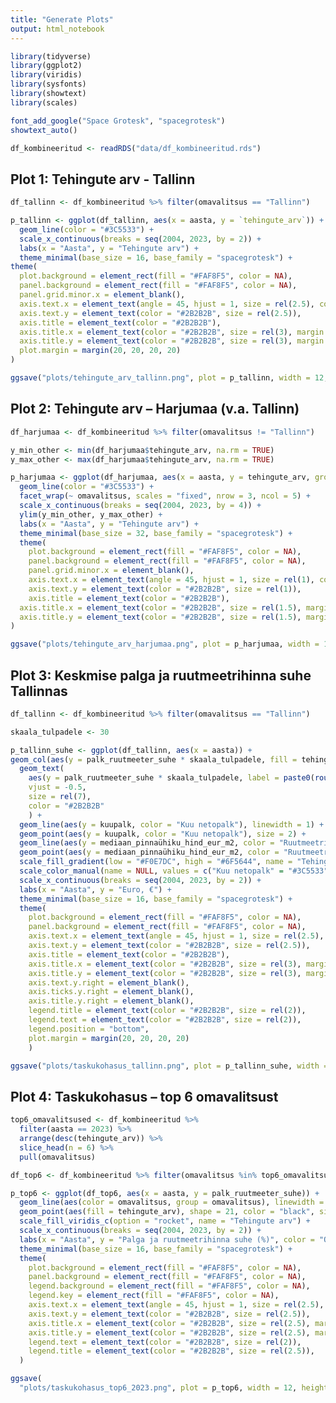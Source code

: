 ```yaml
---
title: "Generate Plots"
output: html_notebook
---
```

```r
library(tidyverse)
library(ggplot2)
library(viridis)
library(sysfonts)
library(showtext)
library(scales)

font_add_google("Space Grotesk", "spacegrotesk")
showtext_auto()

df_kombineeritud <- readRDS("data/df_kombineeritud.rds")
```


## Plot 1: Tehingute arv - Tallinn

```r
df_tallinn <- df_kombineeritud %>% filter(omavalitsus == "Tallinn")

p_tallinn <- ggplot(df_tallinn, aes(x = aasta, y = `tehingute_arv`)) +
  geom_line(color = "#3C5533") +
  scale_x_continuous(breaks = seq(2004, 2023, by = 2)) +
  labs(x = "Aasta", y = "Tehingute arv") +
  theme_minimal(base_size = 16, base_family = "spacegrotesk") +
theme(
  plot.background = element_rect(fill = "#FAF8F5", color = NA),
  panel.background = element_rect(fill = "#FAF8F5", color = NA),
  panel.grid.minor.x = element_blank(),
  axis.text.x = element_text(angle = 45, hjust = 1, size = rel(2.5), color = "#2B2B2B"),
  axis.text.y = element_text(color = "#2B2B2B", size = rel(2.5)),
  axis.title = element_text(color = "#2B2B2B"),
  axis.title.x = element_text(color = "#2B2B2B", size = rel(3), margin = margin(t = 10)),
  axis.title.y = element_text(color = "#2B2B2B", size = rel(3), margin = margin(r = 10)),
  plot.margin = margin(20, 20, 20, 20)
)

ggsave("plots/tehingute_arv_tallinn.png", plot = p_tallinn, width = 12, height = 6, dpi = 300, bg = "#FAF8F5")
```

## Plot 2: Tehingute arv – Harjumaa (v.a. Tallinn)

```r
df_harjumaa <- df_kombineeritud %>% filter(omavalitsus != "Tallinn")

y_min_other <- min(df_harjumaa$tehingute_arv, na.rm = TRUE)
y_max_other <- max(df_harjumaa$tehingute_arv, na.rm = TRUE)

p_harjumaa <- ggplot(df_harjumaa, aes(x = aasta, y = tehingute_arv, group = omavalitsus)) +
  geom_line(color = "#3C5533") +
  facet_wrap(~ omavalitsus, scales = "fixed", nrow = 3, ncol = 5) +
  scale_x_continuous(breaks = seq(2004, 2023, by = 4)) +
  ylim(y_min_other, y_max_other) +
  labs(x = "Aasta", y = "Tehingute arv") +
  theme_minimal(base_size = 32, base_family = "spacegrotesk") +
  theme(
    plot.background = element_rect(fill = "#FAF8F5", color = NA),
    panel.background = element_rect(fill = "#FAF8F5", color = NA),
    panel.grid.minor.x = element_blank(),
    axis.text.x = element_text(angle = 45, hjust = 1, size = rel(1), color = "#2B2B2B"),
    axis.text.y = element_text(color = "#2B2B2B", size = rel(1)),
    axis.title = element_text(color = "#2B2B2B"),
  axis.title.x = element_text(color = "#2B2B2B", size = rel(1.5), margin = margin(t = 10) ),
  axis.title.y = element_text(color = "#2B2B2B", size = rel(1.5), margin = margin(r = 10))
)

ggsave("plots/tehingute_arv_harjumaa.png", plot = p_harjumaa, width = 12, height = 6, dpi = 300, bg = "#FAF8F5")
```

## Plot 3: Keskmise palga ja ruutmeetrihinna suhe Tallinnas

```r
df_tallinn <- df_kombineeritud %>% filter(omavalitsus == "Tallinn")

skaala_tulpadele <- 30

p_tallinn_suhe <- ggplot(df_tallinn, aes(x = aasta)) +
geom_col(aes(y = palk_ruutmeeter_suhe * skaala_tulpadele, fill = tehingute_arv), width = 0.6) +
  geom_text(
    aes(y = palk_ruutmeeter_suhe * skaala_tulpadele, label = paste0(round(palk_ruutmeeter_suhe), "%")),
    vjust = -0.5,
    size = rel(7),
    color = "#2B2B2B"
    ) +
  geom_line(aes(y = kuupalk, color = "Kuu netopalk"), linewidth = 1) +
  geom_point(aes(y = kuupalk, color = "Kuu netopalk"), size = 2) +
  geom_line(aes(y = mediaan_pinnaühiku_hind_eur_m2, color = "Ruutmeetrihind"), linewidth = 1) +
  geom_point(aes(y = mediaan_pinnaühiku_hind_eur_m2, color = "Ruutmeetrihind"), size = 2) +
  scale_fill_gradient(low = "#F0E7DC", high = "#6F5644", name = "Tehingute arv", limits = c(4500, 13500), breaks = c(4500, 13500))+
  scale_color_manual(name = NULL, values = c("Kuu netopalk" = "#3C5533", "Ruutmeetrihind" = "#A34747")) +
  scale_x_continuous(breaks = seq(2004, 2023, by = 2)) +
  labs(x = "Aasta", y = "Euro, €") +
  theme_minimal(base_size = 16, base_family = "spacegrotesk") +
  theme(
    plot.background = element_rect(fill = "#FAF8F5", color = NA),
    panel.background = element_rect(fill = "#FAF8F5", color = NA),
    axis.text.x = element_text(angle = 45, hjust = 1, size = rel(2.5), color = "#2B2B2B"),
    axis.text.y = element_text(color = "#2B2B2B", size = rel(2.5)),
    axis.title = element_text(color = "#2B2B2B"),
    axis.title.x = element_text(color = "#2B2B2B", size = rel(3), margin = margin(t = 10)),
    axis.title.y = element_text(color = "#2B2B2B", size = rel(3), margin = margin(r = 10)),
    axis.text.y.right = element_blank(),
    axis.ticks.y.right = element_blank(),
    axis.title.y.right = element_blank(),
    legend.title = element_text(color = "#2B2B2B", size = rel(2)),
    legend.text = element_text(color = "#2B2B2B", size = rel(2)),
    legend.position = "bottom",
    plot.margin = margin(20, 20, 20, 20)
    )

ggsave("plots/taskukohasus_tallinn.png", plot = p_tallinn_suhe, width = 12, height = 6, dpi = 300, bg = "#FAF8F5")
```


## Plot 4: Taskukohasus – top 6 omavalitsust

```r
top6_omavalitsused <- df_kombineeritud %>%
  filter(aasta == 2023) %>%
  arrange(desc(tehingute_arv)) %>%
  slice_head(n = 6) %>%
  pull(omavalitsus)

df_top6 <- df_kombineeritud %>% filter(omavalitsus %in% top6_omavalitsused)

p_top6 <- ggplot(df_top6, aes(x = aasta, y = palk_ruutmeeter_suhe)) +
  geom_line(aes(color = omavalitsus, group = omavalitsus), linewidth = 1) +
  geom_point(aes(fill = tehingute_arv), shape = 21, color = "black", size = 2.5, alpha = 0.85) +
  scale_fill_viridis_c(option = "rocket", name = "Tehingute arv") +
  scale_x_continuous(breaks = seq(2004, 2023, by = 2)) +
  labs(x = "Aasta", y = "Palga ja ruutmeetrihinna suhe (%)", color = "Omavalitsus") +
  theme_minimal(base_size = 16, base_family = "spacegrotesk") +
  theme(
    plot.background = element_rect(fill = "#FAF8F5", color = NA),
    panel.background = element_rect(fill = "#FAF8F5", color = NA),
    legend.background = element_rect(fill = "#FAF8F5", color = NA),
    legend.key = element_rect(fill = "#FAF8F5", color = NA),
    axis.text.x = element_text(angle = 45, hjust = 1, size = rel(2.5), color = "#2B2B2B"),
    axis.text.y = element_text(color = "#2B2B2B", size = rel(2.5)),
    axis.title.x = element_text(color = "#2B2B2B", size = rel(2.5), margin = margin(t = 10)),
    axis.title.y = element_text(color = "#2B2B2B", size = rel(2.5), margin = margin(r = 10)),
    legend.text = element_text(color = "#2B2B2B", size = rel(2)),
    legend.title = element_text(color = "#2B2B2B", size = rel(2.5)),
  )

ggsave(
  "plots/taskukohasus_top6_2023.png", plot = p_top6, width = 12, height = 6, dpi = 300, bg = "#FAF8F5")
```
